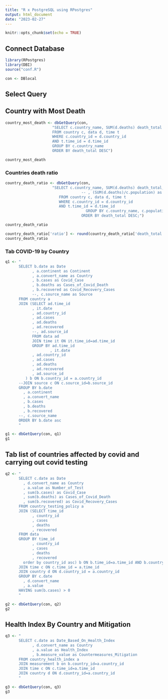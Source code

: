 ```yaml
---
title: "R x PostgreSQL using RPostgres"
output: html_document
date: "2023-02-27"
---
```


```r
knitr::opts_chunk$set(echo = TRUE)
```

## Connect Database

```r
library(RPostgres)
library(DBI)
source("conf.R")

con <- DBlocal
```

## Select Query

## Country with Most Death

```r
country_most_death <- dbGetQuery(con, 
                     "SELECT c.country_name, SUM(d.deaths) death_total 
                     FROM country c, data d, time t
                     WHERE c.country_id = d.country_id 
                     AND t.time_id = d.time_id 
                     GROUP BY c.country_name
                     ORDER BY death_total DESC")
```

```r
country_most_death
```

### Countries death ratio

```r
country_death_ratio <- dbGetQuery(con, 
                     "SELECT c.country_name, SUM(d.deaths) death_total, c.population 
						          -- , (SUM(d.deaths)/c.population) as ratio
                        FROM country c, data d, time t
                        WHERE c.country_id = d.country_id
                        AND t.time_id = d.time_id
						            GROUP BY c.country_name, c.population
					  	          ORDER BY death_total DESC;")
```

```r
country_death_ratio
```

```r
country_death_ratio['ratio'] <- round(country_death_ratio['death_total']/country_death_ratio['population'], 3)
country_death_ratio
```

### Tab COVID-19 by Country

```r
q1 <- "
      SELECT b.date as Date
            , a.continent as Continent  
            , a.convert_name as Country
            , b.cases as Covid_Case
            , b.deaths as Cases_of_Covid_Death
            , b.recovered as Covid_Recovery_Cases
            --, c.source_name as Source
      FROM country a
      JOIN (SELECT ad.time_id
      	    , it.date
      	    , ad.country_id
      	    , ad.cases
      	    , ad.deaths
      	    , ad.recovered
      	    --, ad.source_id
            FROM data ad
            JOIN time it ON it.time_id=ad.time_id
            GROUP BY ad.time_id
            		, it.date
      		, ad.country_id
      		, ad.cases
      	 	, ad.deaths
      	 	, ad.recovered
      		, ad.source_id
      	 ) b ON b.country_id = a.country_id
      --JOIN source c ON c.source_id=b.source_id
      GROUP BY b.date
      	, a.continent
      	, a.convert_name
      	, b.cases
      	, b.deaths
      	, b.recovered
      --, c.source_name
      ORDER BY b.date asc
      "
```

```r
g1 <- dbGetQuery(con, q1)
g1
```

## Tab list of countries affected by covid and carrying out covid testing

```r
q2 <- "
      SELECT c.date as Date
      	, d.convert_name as Country
      	, a.value as Number_of_Test
      	, sum(b.cases) as Covid_Case
      	, sum(b.deaths) as Cases_of_Covid_Death
      	, sum(b.recovered) as Covid_Recovery_Cases
      FROM country_testing_policy a
      JOIN (SELECT time_id
      	    , country_id
      	    , cases
      	    , deaths
      	    , recovered
      FROM data
      GROUP BY time_id
            , country_id
      	  	, cases
      	 	, deaths
      	  	, recovered
      	order by country_id asc) b ON b.time_id=a.time_id AND b.country_id=a.country_id
      JOIN time c ON c.time_id = a.time_id
      JOIN country d ON d.country_id = a.country_id
      GROUP BY c.date
      	, d.convert_name
      	, a.value
      HAVING sum(b.cases) > 0
      "
```

```r
g2 <- dbGetQuery(con, q2)
g2
```

## Health Index By Country and Mitigation

```r
q3 <- "
      SELECT c.date as Date_Based_On_Health_Index
            , d.convert_name as Country
            , a.value as Health_Index
            , b.measure_value as Countermeasures_Mitigation
      FROM country_health_index a
      JOIN measurement b on b.country_id=a.country_id
      JOIN time c ON c.time_id=a.time_id 
      JOIN country d ON d.country_id=a.country_id
      "
```

```r
g3 <- dbGetQuery(con, q3)
g3
```

